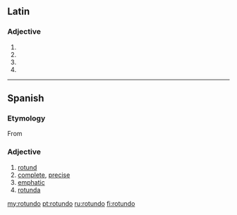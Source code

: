 ==Latin==

===Adjective===
{{la-adj-form|rotundō}}

# {{inflection of|rotundus|rotundus|dat|m|s|lang=la}}
# {{inflection of|rotundus|rotundus|dat|n|s|lang=la}}
# {{inflection of|rotundus|rotundus|abl|m|s|lang=la}}
# {{inflection of|rotundus|rotundus|abl|n|p|lang=la}}

----

==Spanish==

===Etymology===
From {{etyl|la|es}} {{term|rotundus||round|lang=la}}

===Adjective===
{{es-adj|f=rotunda}}

# [[rotund]]
# [[complete]], [[precise]]
# [[emphatic]]
# [[rotunda]]

[[my:rotundo]]
[[pt:rotundo]]
[[ru:rotundo]]
[[fi:rotundo]]